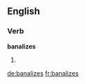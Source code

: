 ==English==

===Verb===
'''banalizes'''

# {{third-person singular of|banalize}}
{{count page|[[Wiktionary:Page count]]}}

[[de:banalizes]]
[[fr:banalizes]]